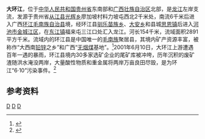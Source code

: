 {{Infobox River
  | river_name      = 大环江
  | image_name      = 
  | image_size      = 
  | caption         = 
  | origin          = [[贵州省|贵州省]][[从江县|从江县]][[光辉乡_(从江县)|光辉乡]]料力坡西北
  | mouth           = [[广西壮族自治区|广西壮族自治区]][[河池市|河池市]][[金城江区|金城江区]][[东江镇_(河池市)|东江镇]]福来屯[[龙江_(柳江)|龙江]]
  | basin_countries = 贵州省从江县，广西环江县、河池市
  | length          = 154 km
  | elevation       = 
  | mouth_elevation = 
  | discharge       = 
  | watershed       = 2891 km<sup>2</sup>
}}
'''大环江'''，位于[[中华人民共和国|中华人民共和国]][[贵州省|贵州省]]东南部和[[广西壮族自治区|广西壮族自治区]]北部，是[[龙江_(柳江)|龙江]]左岸支流，发源于贵州省[[从江县|从江县]][[光辉乡_(从江县)|光辉乡]]廖加坡村料力坡屯西北2千米处，南流6千米后进入广西[[环江毛南族自治县|环江毛南族自治县]]境，经环江县[[驯乐苗族乡|驯乐苗族乡]]、[[大安乡_(环江县)|大安乡]]和县城[[思恩镇|思恩镇]]后进入[[河池市|河池市]][[金城江区|金城江区]]，在[[东江镇_(河池市)|东江镇]]福来屯三江口处汇入龙江。河长154千米，流域面积2891平方千米。流域内的环江县是中国唯一的[[毛南族|毛南族]]聚居县，其境内矿产资源丰富，被称作“大西南[[铅|铅]][[锌|锌]]之乡”和广西“[[无烟煤|无烟煤]]基地”。<ref name="中国河湖大典">{{cite book zh |author=《[[中国河湖大典|中国河湖大典]]》编纂委员会 |title=《中国河湖大典·珠江卷》 |format=M|edition=1 |location=北京 |publisher=中国水利水电出版社 |date=2013年1月 |pages=112页 |id= ISBN 978-7-5170-0561-2}}</ref>2001年6月10日，大环江上游遭遇百年一遇的暴雨，环江县境内30多家选矿企业的尾矿库被冲垮，历年沉积的废矿渣随洪水淹没两岸，大量酸性物质和重金属将两岸万亩良田尽毁，是为环江“6·10”污染事件。<ref>{{cite web | language = zh-cn | publisher = 广西新闻网 | title = 中科院专家实地指导广西大环江流域土壤污染修复 | url = http://www.gxnews.com.cn/staticpages/20111228/newgx4efa4921-4505768.shtml | date = 2011-12-28 | accessdate = 2013-09-10 | archive-url = https://web.archive.org/web/20160305153700/http://www.gxnews.com.cn/staticpages/20111228/newgx4efa4921-4505768.shtml | archive-date = 2016-03-05 | dead-url = yes }}</ref>


==参考资料==
{{reflist}}

[[Category:柳江水系|D]]
[[Category:贵州河流|D]]
[[Category:广西河流|D]]
